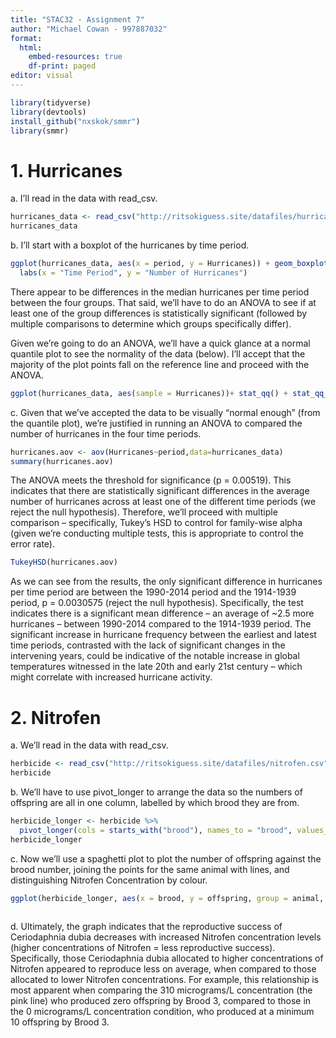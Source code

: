 ---
title: "STAC32 - Assignment 7"
author: "Michael Cowan - 997887032"
format: 
  html:
    embed-resources: true
    df-print: paged
editor: visual
---

```{r}
library(tidyverse)
library(devtools)
install_github("nxskok/smmr")
library(smmr)
```

# **1. Hurricanes**

a\. I'll read in the data with read_csv.

```{r}
hurricanes_data <- read_csv("http://ritsokiguess.site/datafiles/hurricanes.csv")
hurricanes_data
```

b\. I'll start with a boxplot of the hurricanes by time period.

```{r}
ggplot(hurricanes_data, aes(x = period, y = Hurricanes)) + geom_boxplot() + 
  labs(x = "Time Period", y = "Number of Hurricanes")
```

There appear to be differences in the median hurricanes per time period between the four groups. That said, we'll have to do an ANOVA to see if at least one of the group differences is statistically significant (followed by multiple comparisons to determine which groups specifically differ).

Given we're going to do an ANOVA, we'll have a quick glance at a normal quantile plot to see the normality of the data (below). I'll accept that the majority of the plot points fall on the reference line and proceed with the ANOVA.

```{r}
ggplot(hurricanes_data, aes(sample = Hurricanes))+ stat_qq() + stat_qq_line() + facet_wrap(~period)
```

c\. Given that we've accepted the data to be visually "normal enough" (from the quantile plot), we're justified in running an ANOVA to compared the number of hurricanes in the four time periods.

```{r}
hurricanes.aov <- aov(Hurricanes~period,data=hurricanes_data)
summary(hurricanes.aov)
```

The ANOVA meets the threshold for significance (p = 0.00519). This indicates that there are statistically significant differences in the average number of hurricanes across at least one of the different time periods (we reject the null hypothesis). Therefore, we'll proceed with multiple comparison -- specifically, Tukey's HSD to control for family-wise alpha (given we're conducting multiple tests, this is appropriate to control the error rate).

```{r}
TukeyHSD(hurricanes.aov)
```

As we can see from the results, the only significant difference in hurricanes per time period are between the 1990-2014 period and the 1914-1939 period, p = 0.0030575 (reject the null hypothesis). Specifically, the test indicates there is a significant mean difference -- an average of \~2.5 more hurricanes -- between 1990-2014 compared to the 1914-1939 period. The significant increase in hurricane frequency between the earliest and latest time periods, contrasted with the lack of significant changes in the intervening years, could be indicative of the notable increase in global temperatures witnessed in the late 20th and early 21st century -- which might correlate with increased hurricane activity.

# **2. Nitrofen**

a\. We'll read in the data with read_csv.

```{r}
herbicide <- read_csv("http://ritsokiguess.site/datafiles/nitrofen.csv")
herbicide
```

b\. We'll have to use pivot_longer to arrange the data so the numbers of offspring are all in one column, labelled by which brood they are from.

```{r}
herbicide_longer <- herbicide %>%
  pivot_longer(cols = starts_with("brood"), names_to = "brood", values_to = "offspring")
herbicide_longer
```

c\. Now we'll use a spaghetti plot to plot the number of offspring against the brood number, joining the points for the same animal with lines, and distinguishing Nitrofen Concentration by colour.

```{r}
ggplot(herbicide_longer, aes(x = brood, y = offspring, group = animal, color = factor(conc))) + geom_line() + geom_point() + labs(title = "Offspring Count per Brood by Nitrofen Concentration", x = "Brood Number", y = "Number of Offspring", color = "Nitrofen Concentration (µg/L)")
                                                                                                                                  
```

d\. Ultimately, the graph indicates that the reproductive success of Ceriodaphnia dubia decreases with increased Nitrofen concentration levels (higher concentrations of Nitrofen = less reproductive success). Specifically, those Ceriodaphnia dubia allocated to higher concentrations of Nitrofen appeared to reproduce less on average, when compared to those allocated to lower Nitrofen concentrations. For example, this relationship is most apparent when comparing the 310 micrograms/L concentration (the pink line) who produced zero offspring by Brood 3, compared to those in the 0 micrograms/L concentration condition, who produced at a minimum 10 offspring by Brood 3.

